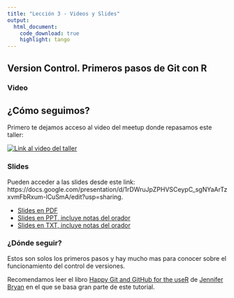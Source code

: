```yaml
---
title: "Lección 3 - Videos y Slides"
output: 
  html_document:
    code_download: true
    highlight: tango
---
```


## Version Control. Primeros pasos de Git con R

### Video


## ¿Cómo seguimos?

Primero te dejamos acceso al video del meetup donde repasamos este taller:

[![Link al video del taller](img/video.png)](https://youtu.be/33pZ9dtc-Co "Ver meetup")


### Slides

Pueden acceder a las slides desde este link: https://docs.google.com/presentation/d/1rDWruJpZPHVSCeypC_sgNYaArTzxvmFbRxum-lCuSmA/edit?usp=sharing.


* [Slides en PDF](https://github.com/yabellini/Intro_to_Git_with_Rstudio/blob/master/GitConR_Slides.pdf)
* [Slides en PPT, incluye notas del orador](https://github.com/yabellini/Intro_to_Git_with_Rstudio/blob/master/GitConR_Slides.pptx)
* [Slides en TXT, incluye notas del orador](https://github.com/yabellini/Intro_to_Git_with_Rstudio/blob/master/GitConR.txt)

### ¿Dónde seguir?

Estos son solos los primeros pasos y hay mucho mas para conocer sobre el funcionamiento del control de versiones.

Recomendamos leer el libro [Happy Git and GitHub for the useR](https://happygitwithr.com/index.html) de [Jennifer Bryan](https://github.com/jennybc/happy-git-with-r) en el que se basa gran parte de este tutorial.